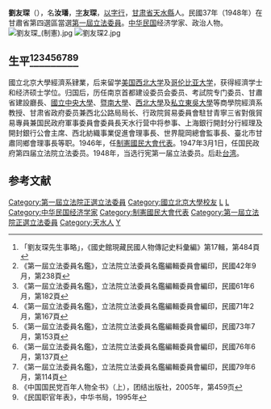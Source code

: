 {{Infobox Officeholder
|姓名=劉友琛
|圖像=File:劉友琛.jpg
|圖像大小=200px
|圖像說明=  
| 字       = 友琛
| 號       = 
| 別名     = 
| 出生名   = 劉汝璠
| 出生日期 = 1902年11月9日
| 出生地點 = 
| 逝世日期 = {{dda|1995|7|10|1901|11|9}}
| 逝世地點 = 國泰醫院
| 死因     = 肺炎及腎衰竭與上食道出血
| 墓地     = 
| 墓地座標 = 
| 籍貫     = 
| 政黨     = 
| 其他政黨 = 
| 配偶     = 朱錦礽
| 伴侶     = 
| 兒女     = 子三劉榮國、劉興國、劉靖國，五女劉景秦、劉新秦、劉效秦、劉光秦、劉慕秦
| 父母     = 父劉培林、母董氏
| 親屬     = 
| 母校     = 
| 著作     = 《最新工商法規輯要》
| 簽名     = 
| 腳註     = 
| past     = 
}}
'''劉友琛'''（{{bd|1902年|11月9日|1995年|7月10日|catIdx=L劉}}），名'''汝璠'''，[[表字|字]]'''友琛'''，[[以字行|以字行]]，[[甘肃省|甘肃省]][[天水縣|天水縣]]人。民國37年（1948年）在甘肅省第四選區當選[[第一屆立法委員|第一屆立法委員]]。[[中华民国|中华民国]]经济学家、政治人物。
[[File:劉友琛_(制憲).jpg|thumb]]
[[File:劉友琛2.jpg|thumb]]
== 生平<ref>「劉友琛先生事略」，《國史館現藏民國人物傳記史料彙編》第17輯，第484頁</ref><ref>《第一屆立法委員名鑑》，立法院立法委員名鑑編輯委員會編印，民國42年9月，第238頁</ref><ref>《第一屆立法委員名鑑》，立法院立法委員名鑑編輯委員會編印，民國61年6月，第182頁</ref><ref>《第一屆立法委員名鑑》，立法院立法委員名鑑編輯委員會編印，民國71年2月，第167頁</ref><ref>《第一屆立法委員名鑑》，立法院立法委員名鑑編輯委員會編印，民國73年7月，第153頁</ref><ref>《第一屆立法委員名鑑》，立法院立法委員名鑑編輯委員會編印，民國76年6月，第137頁</ref><ref>《第一屆立法委員名鑑》，立法院立法委員名鑑編輯委員會編印，民國79年6月，第114頁</ref><ref name=kmt>《中国国民党百年人物全书》（上），团结出版社，2005年，第459页</ref><ref name=liu>《民国职官年表》，中华书局，1995年</ref> ==
國立北京大學經濟系肄業，后来留学[[美国|美国]][[西北大学_(伊利诺州)|西北大学]]及[[哥伦比亚大学|哥伦比亚大学]]，获得經濟学士和经济硕士学位。归国后，历任南京首都建设委员会委员、考試院专门委员、甘肅省建設廳長、[[國立中央大學|國立中央大學]]、[[暨南大學|暨南大學]]、[[西北大學|西北大學]]及[[私立東吳大學|私立東吳大學]]等商學院經濟系教授、甘肃省政府委员兼西北公路局局长、行政院貿易委員會駐甘青寧三省對俄貿易專員兼国民政府軍事委員會委員長天水行营中将参事、上海銀行開封分行經理及開封銀行公會主席、西北紡織事業促進會理事長、世界龍岡總會監事長、臺北市甘肅同鄉會理事長等职。1946年，任[[制憲國民大會代表|制憲國民大會代表]]。1947年3月1日，任国民政府第四届立法院立法委员。1948年，当选行宪第一届立法委员。后赴[[台湾|台湾]]。

==参考文献==
{{reflist}}
{{第4屆中華民國訓政時期立法委員名單}}
{{reflist}}
{{中華民國第一屆立法委員}}
[[Category:第一屆立法院正選立法委員|Category:第一屆立法院正選立法委員]]
[[Category:國立北京大學校友|Category:國立北京大學校友]]
[[Category:美國西北大學校友|L]]
[[Category:哥倫比亞大學校友|L]]
[[Category:中华民国经济学家|Category:中华民国经济学家]]
[[Category:制憲國民大會代表|Category:制憲國民大會代表]]
[[Category:第一屆立法院正選立法委員|Category:第一屆立法院正選立法委員]]
[[Category:天水人|Category:天水人]]
[[Category:刘姓|Y]]